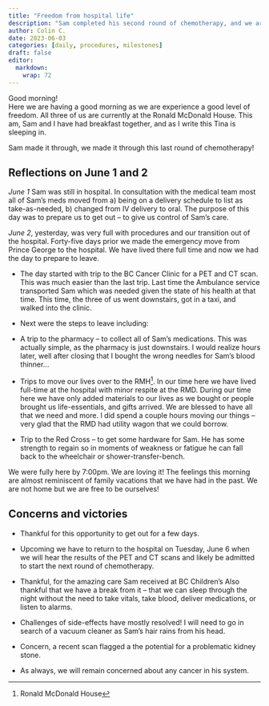 ```yaml
---
title: "Freedom from hospital life"
description: "Sam completed his second round of chemotherapy, and we are free from hospital life for the next number of days!"
author: Colin C.
date: 2023-06-03
categories: [daily, procedures, milestones]
draft: false
editor: 
  markdown: 
    wrap: 72
---
```


Good morning! \
Here we are having a good morning as we are experience a good level of
freedom. All three of us are currently at the Ronald McDonald House. This
am, Sam and I have had breakfast together, and as I write this Tina is
sleeping in.

Sam made it through, we made it through this last round of chemotherapy!

## Reflections on June 1 and 2

*June 1* Sam was still in hospital. In consultation with the medical
team most all of Sam's meds moved from a) being on a delivery schedule
to list as take-as-needed, b) changed from IV delivery to oral. The
purpose of this day was to prepare us to get out -- to give us control
of Sam's care.

*June 2*, yesterday, was very full with procedures and our transition
out of the hospital. Forty-five days prior we made the emergency move
from Prince George to the hospital. We have lived there full time and
now we had the day to prepare to leave.

-   The day started with trip to the BC Cancer Clinic for a PET and CT
    scan. This was much easier than the last trip. Last time the
    Ambulance service transported Sam which was needed given the state
    of his health at that time. This time, the three of us went
    downstairs, got in a taxi, and walked into the clinic.

-   Next were the steps to leave including:

-   A trip to the pharmacy -- to collect all of Sam's medications. This
    was actually simple, as the pharmacy is just downstairs. I would
    realize hours later, well after closing that I bought the wrong
    needles for Sam's blood thinner...

-   Trips to move our lives over to the RMH[^1]. In our time here we
    have lived full-time at the hospital with minor respite at the RMD.
    During our time here we have only added materials to our lives as we
    bought or people brought us life-essentials, and gifts arrived. We
    are blessed to have all that we need and more. I did spend a couple
    hours moving our things -- very glad that the RMD had utility wagon
    that we could borrow.

-   Trip to the Red Cross -- to get some hardware for Sam. He has some
    strength to regain so in moments of weakness or fatigue he can fall
    back to the wheelchair or shower-transfer-bench.

[^1]: Ronald McDonald House

We were fully here by 7:00pm. We are loving it! The feelings this
morning are almost reminiscent of family vacations that we have had in
the past. We are not home but we are free to be ourselves!

## Concerns and victories

-   Thankful for this opportunity to get out for a few days.

-   Upcoming we have to return to the hospital on Tuesday, June 6 when
    we will hear the results of the PET and CT scans and likely be
    admitted to start the next round of chemotherapy.

-   Thankful, for the amazing care Sam received at BC Children's Also
    thankful that we have a break from it -- that we can sleep through
    the night without the need to take vitals, take blood, deliver
    medications, or listen to alarms.

-   Challenges of side-effects have mostly resolved! I will need to go
    in search of a vacuum cleaner as Sam's hair rains from his head.

-   Concern, a recent scan flagged a the potential for a problematic
    kidney stone.

-   As always, we will remain concerned about any cancer in his system.
